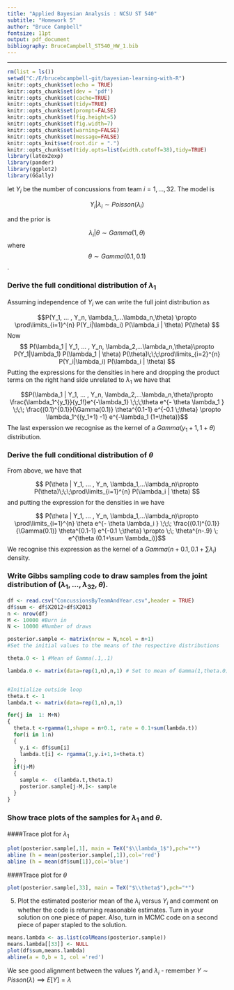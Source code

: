 ```yaml
---
title: "Applied Bayesian Analysis : NCSU ST 540"
subtitle: "Homework 5"
author: "Bruce Campbell"
fontsize: 11pt
output: pdf_document
bibliography: BruceCampbell_ST540_HW_1.bib
---
```


---
```r
rm(list = ls())
setwd("C:/E/brucebcampbell-git/bayesian-learning-with-R")
knitr::opts_chunk$set(echo = TRUE)
knitr::opts_chunk$set(dev = 'pdf')
knitr::opts_chunk$set(cache=TRUE)
knitr::opts_chunk$set(tidy=TRUE)
knitr::opts_chunk$set(prompt=FALSE)
knitr::opts_chunk$set(fig.height=5)
knitr::opts_chunk$set(fig.width=7)
knitr::opts_chunk$set(warning=FALSE)
knitr::opts_chunk$set(message=FALSE)
knitr::opts_knit$set(root.dir = ".")
knitr::opts_chunk$set(tidy.opts=list(width.cutoff=38),tidy=TRUE)
library(latex2exp)   
library(pander)
library(ggplot2)
library(GGally)
```

let $Y_i$ be the number of concussions from team $i = 1, ..., 32$. The model is 

$$Y_i|\lambda_i \sim Poisson(\lambda_i)$$

and the prior is 

$$\lambda_i|\theta \sim Gamma(1, \theta)$$ 
where 
$$\theta \sim Gamma(0.1, 0.1)$$.

### Derive the full conditional distribution of $\lambda_1$

Assuming independence of $Y_i$ we can write the full joint distribution as 

$$P(Y_1, ... , Y_n, \lambda_1,...\lambda_n,\theta) \propto \prod\limits_{i=1}^{n} P(Y_i|\lambda_i) P(\lambda_i | \theta) P(\theta)   $$
Now 
$$ P(\lambda_1 | Y_1, ... , Y_n, \lambda_2,...\lambda_n,\theta)\propto P(Y_1|\lambda_1) P(\lambda_1 | \theta) P(\theta)\;\;\;\prod\limits_{i=2}^{n} P(Y_i|\lambda_i) P(\lambda_i | \theta)   $$
Putting the expressions for the densities in here and dropping the product terms on the right hand side unrelated to $\lambda_1$ we have that 

$$P(\lambda_1 | Y_1, ... , Y_n, \lambda_2,...\lambda_n,\theta)\propto  \frac{\lambda_1^{y_1}}{y_1!}e^{-\lambda_1} \;\;\;\theta e^{- \theta \lambda_1 } \;\;\;  \frac{(0.1)^{0.1}}{\Gamma(0.1)} \theta^{0.1-1} e^{-0.1 \;\theta} \propto \lambda_1^{(y_1+1) -1} e^{-\lambda_1 (1+\theta)}$$
The last experssion we recognise as the kernel of a $Gamma(y_1+1,1+\theta)$ distribution. 

### Derive the full conditional distribution of $\theta$

From above, we have that 

$$ P(\theta | Y_1, ... , Y_n, \lambda_1,...\lambda_n)\propto P(\theta)\;\;\;\prod\limits_{i=1}^{n} P(\lambda_i | \theta)   $$
and putting the expression for the densities in we have

$$ P(\theta | Y_1, ... , Y_n, \lambda_1,...\lambda_n)\propto \prod\limits_{i=1}^{n} \theta e^{- \theta \lambda_i } \;\;\;  \frac{(0.1)^{0.1}}{\Gamma(0.1)} \theta^{0.1-1} e^{-0.1 \;\theta} \propto \;\; \theta^{n-.9} \; e^{\theta (0.1+\sum \lambda_i)}$$
We recognise this expression as the kernel of a $Gamma(n+0.1,0.1+ \sum \lambda_i)$ density.

### Write Gibbs sampling code to draw samples from the joint distribution of $(\lambda_1, ..., \lambda_{32}, \theta)$.


```r
df <- read.csv("ConcussionsByTeamAndYear.csv",header = TRUE)
df$sum <- df$X2012+df$X2013
n <- nrow(df)
M <- 10000 #Burn in
N <- 10000 #Number of draws

posterior.sample <- matrix(nrow = N,ncol = n+1)
#Set the initial values to the means of the respective distributions

theta.0 <- 1 #Mean of Gamma(.1,.1)

lambda.0 <- matrix(data=rep(1,n),n,1) # Set to mean of Gamma(1,theta.0)


#Initialize outside loop
theta.t <- 1 
lambda.t <- matrix(data=rep(1,n),n,1)

for(j in  1: M+N)
{
  theta.t <-rgamma(1,shape = n+0.1, rate = 0.1+sum(lambda.t))
  for(i in 1:n)
  {
    y.i <- df$sum[i]
    lambda.t[i] <- rgamma(1,y.i+1,1+theta.t)
  }
  if(j>M)
  {
    sample <-  c(lambda.t,theta.t)
    posterior.sample[j-M,]<- sample
  }
}

```

### Show trace plots of the samples for $\lambda_1$ and $\theta$.

####Trace plot for $\lambda_1$

```r
plot(posterior.sample[,1], main = TeX("$\\lambda_1$"),pch="*")
abline (h = mean(posterior.sample[,1]),col='red')
abline (h = mean(df$sum[1]),col='blue')
```


####Trace plot for $\theta$
```r
plot(posterior.sample[,33], main = TeX("$\\theta$"),pch="*")
```


(5) Plot the estimated posterior mean of the $\lambda_i$ versus $Y_i$ and comment on whether the code is
returning reasonable estimates. Turn in your solution on one piece of paper. Also, turn in MCMC code on a second piece of paper
stapled to the solution.

```r
means.lambda <- as.list(colMeans(posterior.sample))
means.lambda[[33]] <- NULL
plot(df$sum,means.lambda)
abline(a = 0,b = 1, col ='red')
```

We see good alignment between the values $Y_i$ and $\lambda_i$ - remember $Y \sim Pisson(\lambda) \implies E[Y]=\lambda$



